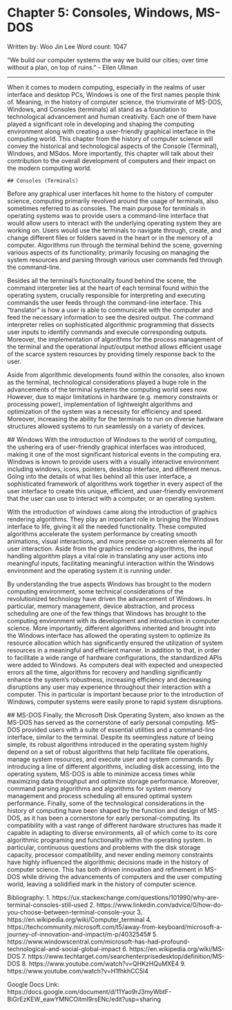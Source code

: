 # Chapter 5: Consoles, Windows, MS-DOS
Written by: Woo Jin Lee
Word count: 1047

“We build our computer systems the way we build our cities;
 over time without a plan, on top of ruins.” - Ellen Ullman

---------------------------------------------------------------------------------------------------------------
When it comes to modern computing, especially in the realms of user interface and desktop PCs, Windows is one of the first names people think of. Meaning, in the history of computer science, the triumvirate of MS-DOS, Windows, and Consoles (terminals) all stand as a foundation to technological advancement and human creativity. Each one of them have played a significant role in developing and shaping the computing environment along with creating a user-friendly graphical interface in the computing world. This chapter from the history of computer science will convey the historical and technological aspects of the Console (Terminal), Windows, and MSdos. More importantly, this chapter will talk about their contribution to the overall development of computers and their impact on the modern computing world. 

	## Consoles (Terminals)
Before any graphical user interfaces hit home to the history of computer science, computing primarily revolved around the usage of terminals, also sometimes referred to as consoles. The main purpose for terminals in operating systems was to provide users a command-line interface that would allow users to interact with the underlying operating system they are working on. Users would use the terminals to navigate through, create, and change different files or folders saved in the heart or in the memory of a computer. Algorithms run through the terminal behind the scene, governing various aspects of its functionality; primarily focusing on managing the system resources and parsing through various user commands fed through the command-line.

Besides all the terminal’s functionality found behind the scene, the command interpreter lies at the heart of each terminal found within the operating system, crucially responsible for interpreting and executing commands the user feeds through the command-line interface. This “translator” is how a user is able to communicate with the computer and feed the necessary information to see the desired output. The command interpreter relies on sophisticated algorithmic programming that dissects user inputs to identify commands and execute corresponding outputs. Moreover, the implementation of algorithms for the process management of the terminal and the operational input/output method allows efficient usage of the scarce system resources by providing timely response back to the user. 

Aside from algorithmic developments found within the consoles, also known as the terminal, technological considerations played a huge role in the advancements of the terminal systems the computing world sees now. However, due to major limitations in hardware (e.g. memory constraints or processing power), implementation of lightweight algorithms and optimization of the system was a necessity for efficiency and speed. Moreover, increasing the ability for the terminals to run on diverse hardware structures allowed systems to run seamlessly on a variety of devices. 

  ## Windows
With the introduction of Windows to the world of computing, the ushering era of user-friendly graphical interfaces was introduced, making it one of the most significant historical events in the computing era. Windows is known to provide users with a visually interactive environment including windows, icons, pointers, desktop interface, and different menus. Going into the details of what lies behind all this user interface, a sophisticated framework of algorithms work together in every aspect of the user interface to create this unique, efficient, and user-friendly environment that the user can use to interact with a computer, or an operating system. 

With the introduction of windows came along the introduction of graphics rendering algorithms. They play an important role in bringing the Windows interface to life, giving it all the needed functionality. These computed algorithms accelerate the system performance by creating smooth animations, visual interactions, and more precise on-screen elements all for user interaction. Aside from the graphics rendering algorithms, the input handling algorithm plays a vital role in translating any user actions into meaningful inputs, facilitating meaningful interaction within the Windows environment and the operating system it is running under. 

By understanding the true aspects Windows has brought to the modern computing environment, some technical considerations of the revolutionized technology have driven the advancement of Windows. In particular, memory management, device abstraction, and process scheduling are one of the few things that Windows has brought to the computing environment with its development and introduction in computer science. More importantly, different algorithms inherited and brought into the Windows interface has allowed the operating system to optimize its resource allocation which has significantly ensured the utilization of system resources in a meaningful and efficient manner. In addition to that, in order to facilitate a wide range of hardware configurations, the standardized APIs were added to Windows. As computers deal with expected and unexpected errors all the time, algorithms for recovery and handling significantly enhance the system’s robustness, increasing efficiency and decreasing disruptions any user may experience throughout their interaction with a computer. This in particular is important because prior to the introduction of Windows, computer systems were easily prone to rapid system disruptions. 

  ## MS-DOS
Finally, the Microsoft Disk Operating System, also known as the MS-DOS has served as the cornerstone of early personal computing. MS-DOS provided users with a suite of essential utilities and a command-line interface, similar to the terminal. Despite its seemingless nature of being simple, its robust algorithms introduced in the operating system highly depend on a set of robust algorithms that help facilitate file operations, manage system resources, and execute user and system commands. By introducing a line of different algorithms, including disk accessing, into the operating system, MS-DOS is able to minimize access times while maximizing data throughput and optimize storage performance. Moreover, command parsing algorithms and algorithms for system memory management and process scheduling all ensured optimal system performance. Finally, some of the technological considerations in the history of computing have been shaped by the function and design of MS-DOS, as it has been a cornerstone for early personal-computing. Its compatibility with a vast range of different hardware structures has made it capable in adapting to diverse environments, all of which come to its core algorithmic programing and functionality within the operating system. In particular, continuous questions and problems with the disk storage capacity, processor compatibility, and never ending memory constraints have highly influenced the algorithmic decisions made in the history of computer science. This has both driven innovation and refinement in MS-DOS while driving the advancements of computers and the user computing world, leaving a solidified mark in the history of computer science. 

Bibliography:
1. https://ux.stackexchange.com/questions/101990/why-are-terminal-consoles-still-used
2. https://www.linkedin.com/advice/0/how-do-you-choose-between-terminal-console-your 
3. https://en.wikipedia.org/wiki/Computer_terminal 
4. https://techcommunity.microsoft.com/t5/away-from-keyboard/microsoft-a-journey-of-innovation-and-impact/m-p/4032545# 
5. https://www.windowscentral.com/microsoft-has-had-profound-technological-and-social-global-impact 
6. https://en.wikipedia.org/wiki/MS-DOS 
7. https://www.techtarget.com/searchenterprisedesktop/definition/MS-DOS 
8. https://www.youtube.com/watch?v=QHKzHQuMXE4 
9. https://www.youtube.com/watch?v=H1fhkhCC5l4 

Google Docs Link: https://docs.google.com/document/d/11Yao9rJ3myWbtF-BiGrEzKEW_eawYMNCOitmI9rsENc/edit?usp=sharing 
